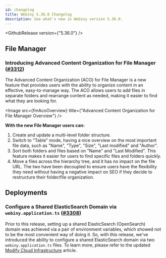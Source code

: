 ```yaml
---
id: changelog
title: Webiny 5.36.0 Changelog
description: See what's new in Webiny version 5.36.0.
---
```



<GithubRelease version={"5.36.0"} />

## File Manager

### Introducing Advanced Content Organization for File Manager ([#3312](https://github.com/webiny/webiny-js/pull/3312))

The Advanced Content Organization (ACO) for File Manager is a new feature that provides users with the ability to organize content in an effective, easy-to-manage way. The ACO allows users to add files in separate folders and rearrange content as needed, making it easier to find what they are looking for.

<Image src={fmAcoOverview} title={"Advanced Content Organization for File Manager Overview"} />

**With the new File Manager users can:**

1. Create and update a multi-level folder structure.
2. Switch to "Table" mode, having a nice overview on the most important file data, such as "Name", "Type", "Size", "Last modified" and "Author". 
3. Sort both folders and files based on "Name" and "Last Modified". This feature makes it easier for users to find specific files and folders quickly.
4. Move a files across the hierarchy tree, and it has no impact on the file URL. The two have been decoupled to ensure users have the flexibility they need without having a negative impact on SEO if they decide to restructure their folder/file organization.

## Deployments

### Configure a Shared ElasticSearch Domain via `webiny.application.ts` ([#3308](https://github.com/webiny/webiny-js/pull/3308))

Prior to this release, setting up a shared ElasticSearch (OpenSearch) domain was achieved via a pair of environment variables, which showed not to be the most convenient way of doing it. So, with this release, we've introduced the ability to configure a shared ElasticSearch domain via two `webiny.application.ts` files. To learn more, please refer to the updated [Modify Cloud Infrastructure](/docs/{exact:5.36.x}/infrastructure/basics/modify-cloud-infrastructure#using-a-shared-amazon-elasticsearch-open-search-domain) article.
